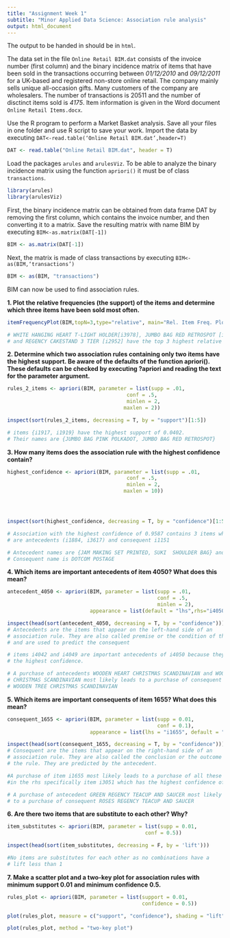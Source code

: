```yaml
---
title: "Assignment Week 1"
subtitle: "Minor Applied Data Science: Association rule analysis"
output: html_document
---
```



The output to be handed in should be in `html`.

The data set in the file `Online Retail BIM.dat` consists of the invoice number
(first column) and the binary incidence matrix of items that have been sold 
in the transactions occurring between *01/12/2010* and *09/12/2011* for a 
UK-based and registered non-store online retail. The company mainly sells 
unique all-occasion gifts. Many customers of the company are wholesalers.
The number of transactions is 20511 and the number of disctinct items sold
is *4175*. Item information is given in the Word document
`Online Retail Items.docx`.

Use the R program to perform a Market Basket analysis. Save all your files
in one folder and use R script to save your work. Import the data by executing
`DAT<-read.table(‘Online Retail BIM.dat’,header=T)`

```r
DAT <- read.table("Online Retail BIM.dat", header = T)
```

Load the packages `arules` and `arulesViz`. To be able to analyze the binary 
incidence matrix using the function `apriori()` it must be of 
class `transactions`. 

```r
library(arules)
library(arulesViz)
```

First, the binary incidence matrix can be obtained from data frame DAT by 
removing the first column, which contains the invoice number, and then 
converting it to a matrix. Save the resulting matrix with name BIM by executing
`BIM<-as.matrix(DAT[-1])`

```r
BIM <- as.matrix(DAT[-1])
```

Next, the matrix is made of class transactions by executing
`BIM<-as(BIM,‘transactions’)`

```r
BIM <- as(BIM, "transactions")
```

BIM can now be used to find association rules.

**1. Plot the relative frequencies (the support) of the items and determine 
which three items have been sold most often.**

```r
itemFrequencyPlot(BIM,topN=3,type="relative", main="Rel. Item Freq. Plot")

# WHITE HANGING HEART T-LIGHT HOLDER[i3978], JUMBO BAG RED RETROSPOT [i1919] 
# and REGENCY CAKESTAND 3 TIER [i2952] have the top 3 highest relative frequency
```

**2. Determine which two association rules containing only two items have the 
highest support. Be aware of the defaults of the function apriori(). These 
defaults can be checked by executing ?apriori and reading the text for the 
parameter argument.**

```r
rules_2_items <- apriori(BIM, parameter = list(supp = .01,
                                       conf = .5,
                                       minlen = 2,
                                      maxlen = 2))

inspect(sort(rules_2_items, decreasing = T, by = "support")[1:5])

# items {i1917, i1919} have the highest support of 0.0402. 
# Their names are {JUMBO BAG PINK POLKADOT, JUMBO BAG RED RETROSPOT}

```

**3. How many items does the association rule with the highest confidence 
contain?**

```r
highest_confidence <- apriori(BIM, parameter = list(supp = .01,
                                       conf = .5,
                                       minlen = 2,
                                      maxlen = 10))




inspect(sort(highest_confidence, decreasing = T, by = "confidence")[1:5])

# Association with the highest confidence of 0.9587 contains 3 items which
# are antecedents (i1884, i3617) and consequent i1151 

# Antecedent names are {JAM MAKING SET PRINTED, SUKI  SHOULDER BAG} and the
# Consequent name is DOTCOM POSTAGE
```

**4. Which items are important antecedents of item 4050? What does this mean?**

```r
antecedent_4050 <- apriori(BIM, parameter = list(supp = .01,
                                                 conf = .5, 
                                                 minlen = 2),
                           appearance = list(default = "lhs",rhs="i4050"))

inspect(head(sort(antecedent_4050, decreasing = T, by = "confidence")))
# Antecedents are the items that appear on the left-hand side of an 
# association rule. They are also called premise or the condition of the rule 
# and are used to predict the consequent

# items i4042 and i4049 are important antecedents of i4050 because they have 
# the highest confidence.

# A purchase of antecedents WOODEN HEART CHRISTMAS SCANDINAVIAN and WOODEN STAR 
# CHRISTMAS SCANDINAVIAN most likely leads to a purchase of consequent 
# WOODEN TREE CHRISTMAS SCANDINAVIAN
```


**5. Which items are important consequents of item 1655? What does this mean?**

```r
consequent_1655 <- apriori(BIM, parameter = list(supp = 0.01,
                                                 conf = 0.1),
                           appearance = list(lhs = "i1655", default = "rhs"))

inspect(head(sort(consequent_1655, decreasing = T, by = "confidence")))
# Consequent are the items that appear on the right-hand side of an 
# association rule. They are also called the conclusion or the outcome of 
# the rule. They are predicted by the antecedent.

#A purchase of item i1655 most likely leads to a purchase of all these items 
#in the rhs specifically item i3051 which has the highest confidence of 0.7566

# A purchase of antecedent GREEN REGENCY TEACUP AND SAUCER most likely leads 
# to a purchase of consequent ROSES REGENCY TEACUP AND SAUCER
```

**6. Are there two items that are substitute to each other? Why?**

```r
item_substitutes <- apriori(BIM, parameter = list(supp = 0.01,
                                             conf = 0.5))

inspect(head(sort(item_substitutes, decreasing = F, by = 'lift')))

#No items are substitutes for each other as no combinations have a 
# lift less than 1
```

**7. Make a scatter plot and a two-key plot for association rules with minimum 
support 0.01 and minimum confidence 0.5.**

```r
rules_plot <- apriori(BIM, parameter = list(support = 0.01, 
                                            confidence = 0.5))

plot(rules_plot, measure = c("support", "confidence"), shading = "lift")

plot(rules_plot, method = "two-key plot")
```

